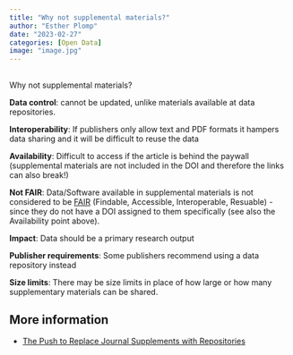 ```yaml
---
title: "Why not supplemental materials?"
author: "Esther Plomp"
date: "2023-02-27"
categories: [Open Data]
image: "image.jpg"
---
```


## 
Why not supplemental materials?

**Data control**: cannot be updated, unlike materials available at data repositories.

**Interoperability**: If publishers only allow text and PDF formats it hampers data sharing and it will be difficult to reuse the data

**Availability**: Difficult to access if the article is behind the paywall (supplemental materials are not included in the DOI and therefore the links can also break!)

**Not FAIR**: Data/Software available in supplemental materials is not considered to be [FAIR](https://the-turing-way.netlify.app/reproducible-research/rdm/rdm-fair.html) (Findable, Accessible, Interoperable, Resuable) - since they do not have a DOI assigned to them specifically (see also the Availability point above).

**Impact**: Data should be a primary research output

**Publisher requirements**: Some publishers recommend using a data repository instead

**Size limits**: There may be size limits in place of how large or how many supplementary materials can be shared.

## More information

-   [The Push to Replace Journal Supplements with Repositories](https://www.the-scientist.com/news-opinion/the-push-to-replace-journal-supplements-with-repositories--66296)
